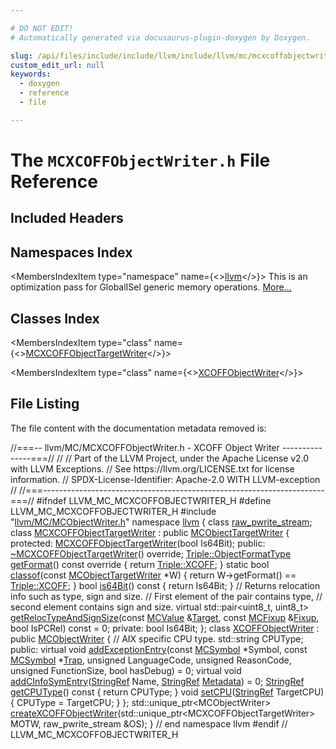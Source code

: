 ```yaml
---

# DO NOT EDIT!
# Automatically generated via docusaurus-plugin-doxygen by Doxygen.

slug: /api/files/include/include/llvm/include/llvm/mc/mcxcoffobjectwriter-h
custom_edit_url: null
keywords:
  - doxygen
  - reference
  - file

---
```





# The `MCXCOFFObjectWriter.h` File Reference

<DoxygenPage pluginConfig={pluginConfig}>



## Included Headers

<IncludesList>
<IncludesListItem
  filePath="llvm/MC/MCObjectWriter.h"
  permalink="/docs/api/files/include/include/llvm/include/llvm/mc/mcobjectwriter-h"
  isLocal="true" />
</IncludesList>

## Namespaces Index

<MembersIndex>

<MembersIndexItem
  type="namespace"
  name={<><a href="/docs/api/namespaces/llvm">llvm</a></>}>
This is an optimization pass for GlobalISel generic memory operations. <a href="/docs/api/namespaces/llvm/#details">More...</a>
</MembersIndexItem>

</MembersIndex>

## Classes Index

<MembersIndex>

<MembersIndexItem
  type="class"
  name={<><a href="/docs/api/classes/llvm/mcxcoffobjecttargetwriter">MCXCOFFObjectTargetWriter</a></>}>
</MembersIndexItem>

<MembersIndexItem
  type="class"
  name={<><a href="/docs/api/classes/llvm/xcoffobjectwriter">XCOFFObjectWriter</a></>}>
</MembersIndexItem>

</MembersIndex>


## File Listing

The file content with the documentation metadata removed is:

<ProgramListing>

<Link id="l00001" /><CodeLine lineNumber="1"><Highlight kind="comment">//===-- llvm/MC/MCXCOFFObjectWriter.h - XCOFF Object Writer ---------------===//</Highlight><Highlight kind="normal"></Highlight></CodeLine>
<Link id="l00002" /><CodeLine lineNumber="2"><Highlight kind="normal"></Highlight><Highlight kind="comment">//</Highlight><Highlight kind="normal"></Highlight></CodeLine>
<Link id="l00003" /><CodeLine lineNumber="3"><Highlight kind="normal"></Highlight><Highlight kind="comment">// Part of the LLVM Project, under the Apache License v2.0 with LLVM Exceptions.</Highlight><Highlight kind="normal"></Highlight></CodeLine>
<Link id="l00004" /><CodeLine lineNumber="4"><Highlight kind="normal"></Highlight><Highlight kind="comment">// See https://llvm.org/LICENSE.txt for license information.</Highlight><Highlight kind="normal"></Highlight></CodeLine>
<Link id="l00005" /><CodeLine lineNumber="5"><Highlight kind="normal"></Highlight><Highlight kind="comment">// SPDX-License-Identifier: Apache-2.0 WITH LLVM-exception</Highlight><Highlight kind="normal"></Highlight></CodeLine>
<Link id="l00006" /><CodeLine lineNumber="6"><Highlight kind="normal"></Highlight><Highlight kind="comment">//</Highlight><Highlight kind="normal"></Highlight></CodeLine>
<Link id="l00007" /><CodeLine lineNumber="7"><Highlight kind="normal"></Highlight><Highlight kind="comment">//===----------------------------------------------------------------------===//</Highlight><Highlight kind="normal"></Highlight></CodeLine>
<Link id="l00008" /><CodeLine lineNumber="8"><Highlight kind="normal"></Highlight></CodeLine>
<Link id="l00009" /><CodeLine lineNumber="9"><Highlight kind="normal"></Highlight><Highlight kind="preprocessor">#ifndef LLVM&#95;MC&#95;MCXCOFFOBJECTWRITER&#95;H</Highlight><Highlight kind="normal"></Highlight></CodeLine>
<Link id="l00010" /><CodeLine lineNumber="10"><Highlight kind="normal"></Highlight><Highlight kind="preprocessor">#define LLVM&#95;MC&#95;MCXCOFFOBJECTWRITER&#95;H</Highlight><Highlight kind="normal"></Highlight></CodeLine>
<Link id="l00011" /><CodeLine lineNumber="11"><Highlight kind="normal"></Highlight></CodeLine>
<Link id="l00012" /><CodeLine lineNumber="12"><Highlight kind="normal"></Highlight><Highlight kind="preprocessor">#include &quot;<a href="/docs/api/files/include/include/llvm/include/llvm/mc/mcobjectwriter-h">llvm/MC/MCObjectWriter.h</a>&quot;</Highlight><Highlight kind="normal"></Highlight></CodeLine>
<Link id="l00013" /><CodeLine lineNumber="13"><Highlight kind="normal"></Highlight></CodeLine>
<Link id="l00014" /><CodeLine lineNumber="14"><Highlight kind="normal"></Highlight><Highlight kind="keyword">namespace </Highlight><Highlight kind="normal"><a href="/docs/api/namespaces/llvm">llvm</a> &#123;</Highlight></CodeLine>
<Link id="l00015" /><CodeLine lineNumber="15"><Highlight kind="normal"></Highlight></CodeLine>
<Link id="l00016" /><CodeLine lineNumber="16"><Highlight kind="normal"></Highlight><Highlight kind="keyword">class </Highlight><Highlight kind="normal"><a href="/docs/api/classes/llvm/raw-pwrite-stream">raw&#95;pwrite&#95;stream</a>;</Highlight></CodeLine>
<Link id="l00017" /><CodeLine lineNumber="17"><Highlight kind="normal"></Highlight></CodeLine>
<Link id="l00018" /><CodeLine lineNumber="18" lineLink="/docs/api/classes/llvm/mcxcoffobjecttargetwriter"><Highlight kind="normal"></Highlight><Highlight kind="keyword">class </Highlight><Highlight kind="normal"><a href="/docs/api/classes/llvm/mcxcoffobjecttargetwriter/#a0c0616aa242b0a66dbbc2e2f0ce64fdd">MCXCOFFObjectTargetWriter</a> : </Highlight><Highlight kind="keyword">public</Highlight><Highlight kind="normal"> <a href="/docs/api/classes/llvm/mcobjecttargetwriter">MCObjectTargetWriter</a> &#123;</Highlight></CodeLine>
<Link id="l00019" /><CodeLine lineNumber="19"><Highlight kind="normal"></Highlight><Highlight kind="keyword">protected</Highlight><Highlight kind="normal">:</Highlight></CodeLine>
<Link id="l00020" /><CodeLine lineNumber="20"><Highlight kind="normal">  <a href="/docs/api/classes/llvm/mcxcoffobjecttargetwriter/#a0c0616aa242b0a66dbbc2e2f0ce64fdd">MCXCOFFObjectTargetWriter</a>(</Highlight><Highlight kind="keywordtype">bool</Highlight><Highlight kind="normal"> Is64Bit);</Highlight></CodeLine>
<Link id="l00021" /><CodeLine lineNumber="21"><Highlight kind="normal"></Highlight></CodeLine>
<Link id="l00022" /><CodeLine lineNumber="22"><Highlight kind="normal"></Highlight><Highlight kind="keyword">public</Highlight><Highlight kind="normal">:</Highlight></CodeLine>
<Link id="l00023" /><CodeLine lineNumber="23" lineLink="/docs/api/classes/llvm/mcxcoffobjecttargetwriter/#aee8e907c4cd541babc9413ff8e411b3a"><Highlight kind="normal">  <a href="/docs/api/classes/llvm/mcxcoffobjecttargetwriter/#aee8e907c4cd541babc9413ff8e411b3a">~MCXCOFFObjectTargetWriter</a>() </Highlight><Highlight kind="keyword">override</Highlight><Highlight kind="normal">;</Highlight></CodeLine>
<Link id="l00024" /><CodeLine lineNumber="24"><Highlight kind="normal"></Highlight></CodeLine>
<Link id="l00025" /><CodeLine lineNumber="25" lineLink="/docs/api/classes/llvm/mcxcoffobjecttargetwriter/#ae0d219f7f228730c88c578924905eb4c"><Highlight kind="normal">  <a href="/docs/api/classes/llvm/triple/#a83e907e55fa50e093caa96a0aff96201">Triple::ObjectFormatType</a> <a href="/docs/api/classes/llvm/mcxcoffobjecttargetwriter/#ae0d219f7f228730c88c578924905eb4c">getFormat</a>()</Highlight><Highlight kind="keyword"> const override </Highlight><Highlight kind="normal">&#123; </Highlight><Highlight kind="keywordflow">return</Highlight><Highlight kind="normal"> <a href="/docs/api/classes/llvm/triple/#a83e907e55fa50e093caa96a0aff96201a1f7d761ca747e66d2ac0caa0d54b1824">Triple::XCOFF</a>; &#125;</Highlight></CodeLine>
<Link id="l00026" /><CodeLine lineNumber="26" lineLink="/docs/api/classes/llvm/mcxcoffobjecttargetwriter/#a50c7a85a61e537f6573c660192054f0f"><Highlight kind="normal">  </Highlight><Highlight kind="keyword">static</Highlight><Highlight kind="normal"> </Highlight><Highlight kind="keywordtype">bool</Highlight><Highlight kind="normal"> <a href="/docs/api/classes/llvm/mcxcoffobjecttargetwriter/#a50c7a85a61e537f6573c660192054f0f">classof</a>(</Highlight><Highlight kind="keyword">const</Highlight><Highlight kind="normal"> <a href="/docs/api/classes/llvm/mcobjecttargetwriter">MCObjectTargetWriter</a> &#42;W) &#123;</Highlight></CodeLine>
<Link id="l00027" /><CodeLine lineNumber="27"><Highlight kind="normal">    </Highlight><Highlight kind="keywordflow">return</Highlight><Highlight kind="normal"> W-&gt;getFormat() == <a href="/docs/api/classes/llvm/triple/#a83e907e55fa50e093caa96a0aff96201a1f7d761ca747e66d2ac0caa0d54b1824">Triple::XCOFF</a>;</Highlight></CodeLine>
<Link id="l00028" /><CodeLine lineNumber="28"><Highlight kind="normal">  &#125;</Highlight></CodeLine>
<Link id="l00029" /><CodeLine lineNumber="29" lineLink="/docs/api/classes/llvm/mcxcoffobjecttargetwriter/#a0846741967ffc3d9538748302aa8d6ac"><Highlight kind="normal">  </Highlight><Highlight kind="keywordtype">bool</Highlight><Highlight kind="normal"> <a href="/docs/api/classes/llvm/mcxcoffobjecttargetwriter/#a0846741967ffc3d9538748302aa8d6ac">is64Bit</a>()</Highlight><Highlight kind="keyword"> const </Highlight><Highlight kind="normal">&#123; </Highlight><Highlight kind="keywordflow">return</Highlight><Highlight kind="normal"> Is64Bit; &#125;</Highlight></CodeLine>
<Link id="l00030" /><CodeLine lineNumber="30"><Highlight kind="normal"></Highlight></CodeLine>
<Link id="l00031" /><CodeLine lineNumber="31"><Highlight kind="normal">  </Highlight><Highlight kind="comment">// Returns relocation info such as type, sign and size.</Highlight><Highlight kind="normal"></Highlight></CodeLine>
<Link id="l00032" /><CodeLine lineNumber="32"><Highlight kind="normal">  </Highlight><Highlight kind="comment">// First element of the pair contains type,</Highlight><Highlight kind="normal"></Highlight></CodeLine>
<Link id="l00033" /><CodeLine lineNumber="33"><Highlight kind="normal">  </Highlight><Highlight kind="comment">// second element contains sign and size.</Highlight><Highlight kind="normal"></Highlight></CodeLine>
<Link id="l00034" /><CodeLine lineNumber="34"><Highlight kind="normal">  </Highlight><Highlight kind="keyword">virtual</Highlight><Highlight kind="normal"> std::pair&lt;uint8&#95;t, uint8&#95;t&gt;</Highlight></CodeLine>
<Link id="l00035" /><CodeLine lineNumber="35" lineLink="/docs/api/classes/llvm/mcxcoffobjecttargetwriter/#a74f2390c50d0b75537d94b59fcf68b18"><Highlight kind="normal">  <a href="/docs/api/classes/llvm/mcxcoffobjecttargetwriter/#a74f2390c50d0b75537d94b59fcf68b18">getRelocTypeAndSignSize</a>(</Highlight><Highlight kind="keyword">const</Highlight><Highlight kind="normal"> <a href="/docs/api/classes/llvm/mcvalue">MCValue</a> &amp;<a href="/docs/api/classes/llvm/target">Target</a>, </Highlight><Highlight kind="keyword">const</Highlight><Highlight kind="normal"> <a href="/docs/api/classes/llvm/mcfixup">MCFixup</a> &amp;<a href="/docs/api/files/lib/lib/target/lib/target/powerpc/ppctlsdynamiccall-cpp/#a4a235aedca5bbfc39934045b6cbf9c70">Fixup</a>,</Highlight></CodeLine>
<Link id="l00036" /><CodeLine lineNumber="36"><Highlight kind="normal">                          </Highlight><Highlight kind="keywordtype">bool</Highlight><Highlight kind="normal"> IsPCRel) </Highlight><Highlight kind="keyword">const</Highlight><Highlight kind="normal"> = 0;</Highlight></CodeLine>
<Link id="l00037" /><CodeLine lineNumber="37"><Highlight kind="normal"></Highlight></CodeLine>
<Link id="l00038" /><CodeLine lineNumber="38"><Highlight kind="normal"></Highlight><Highlight kind="keyword">private</Highlight><Highlight kind="normal">:</Highlight></CodeLine>
<Link id="l00039" /><CodeLine lineNumber="39"><Highlight kind="normal">  </Highlight><Highlight kind="keywordtype">bool</Highlight><Highlight kind="normal"> Is64Bit;</Highlight></CodeLine>
<Link id="l00040" /><CodeLine lineNumber="40"><Highlight kind="normal">&#125;;</Highlight></CodeLine>
<Link id="l00041" /><CodeLine lineNumber="41"><Highlight kind="normal"></Highlight></CodeLine>
<Link id="l00042" /><CodeLine lineNumber="42" lineLink="/docs/api/classes/llvm/xcoffobjectwriter"><Highlight kind="normal"></Highlight><Highlight kind="keyword">class </Highlight><Highlight kind="normal"><a href="/docs/api/classes/llvm/xcoffobjectwriter">XCOFFObjectWriter</a> : </Highlight><Highlight kind="keyword">public</Highlight><Highlight kind="normal"> <a href="/docs/api/classes/llvm/mcobjectwriter/#a0e06822ad41ef36f2abad4a02733963b">MCObjectWriter</a> &#123;</Highlight></CodeLine>
<Link id="l00043" /><CodeLine lineNumber="43"><Highlight kind="normal">  </Highlight><Highlight kind="comment">// AIX specific CPU type.</Highlight><Highlight kind="normal"></Highlight></CodeLine>
<Link id="l00044" /><CodeLine lineNumber="44"><Highlight kind="normal">  std::string CPUType;</Highlight></CodeLine>
<Link id="l00045" /><CodeLine lineNumber="45"><Highlight kind="normal"></Highlight></CodeLine>
<Link id="l00046" /><CodeLine lineNumber="46"><Highlight kind="normal"></Highlight><Highlight kind="keyword">public</Highlight><Highlight kind="normal">:</Highlight></CodeLine>
<Link id="l00047" /><CodeLine lineNumber="47" lineLink="/docs/api/classes/llvm/xcoffobjectwriter/#ab2da6910125f24f04c3fd78fdbd455d8"><Highlight kind="normal">  </Highlight><Highlight kind="keyword">virtual</Highlight><Highlight kind="normal"> </Highlight><Highlight kind="keywordtype">void</Highlight><Highlight kind="normal"> <a href="/docs/api/classes/llvm/xcoffobjectwriter/#ab2da6910125f24f04c3fd78fdbd455d8">addExceptionEntry</a>(</Highlight><Highlight kind="keyword">const</Highlight><Highlight kind="normal"> <a href="/docs/api/classes/llvm/mcsymbol">MCSymbol</a> &#42;Symbol, </Highlight><Highlight kind="keyword">const</Highlight><Highlight kind="normal"> <a href="/docs/api/classes/llvm/mcsymbol">MCSymbol</a> &#42;<a href="/docs/api/files/lib/lib/target/lib/target/aarch64/aarch64asmprinter-cpp/#a434449d5a0f4b334aca9163b13b6286ba178e499decd0c21272bc34e4b3056eab">Trap</a>,</Highlight></CodeLine>
<Link id="l00048" /><CodeLine lineNumber="48"><Highlight kind="normal">                                 </Highlight><Highlight kind="keywordtype">unsigned</Highlight><Highlight kind="normal"> LanguageCode, </Highlight><Highlight kind="keywordtype">unsigned</Highlight><Highlight kind="normal"> ReasonCode,</Highlight></CodeLine>
<Link id="l00049" /><CodeLine lineNumber="49"><Highlight kind="normal">                                 </Highlight><Highlight kind="keywordtype">unsigned</Highlight><Highlight kind="normal"> FunctionSize, </Highlight><Highlight kind="keywordtype">bool</Highlight><Highlight kind="normal"> hasDebug) = 0;</Highlight></CodeLine>
<Link id="l00050" /><CodeLine lineNumber="50" lineLink="/docs/api/classes/llvm/xcoffobjectwriter/#abffa5af353a498e8248e27a7fdcdbbab"><Highlight kind="normal">  </Highlight><Highlight kind="keyword">virtual</Highlight><Highlight kind="normal"> </Highlight><Highlight kind="keywordtype">void</Highlight><Highlight kind="normal"> <a href="/docs/api/classes/llvm/xcoffobjectwriter/#abffa5af353a498e8248e27a7fdcdbbab">addCInfoSymEntry</a>(<a href="/docs/api/classes/llvm/stringref">StringRef</a> Name, <a href="/docs/api/classes/llvm/stringref">StringRef</a> <a href="/docs/api/classes/llvm/metadata">Metadata</a>) = 0;</Highlight></CodeLine>
<Link id="l00051" /><CodeLine lineNumber="51" lineLink="/docs/api/classes/llvm/xcoffobjectwriter/#a9f0c5b2d62db85ca47517acb483b5c79"><Highlight kind="normal">  <a href="/docs/api/classes/llvm/stringref">StringRef</a> <a href="/docs/api/classes/llvm/xcoffobjectwriter/#a9f0c5b2d62db85ca47517acb483b5c79">getCPUType</a>()</Highlight><Highlight kind="keyword"> const </Highlight><Highlight kind="normal">&#123; </Highlight><Highlight kind="keywordflow">return</Highlight><Highlight kind="normal"> CPUType; &#125;</Highlight></CodeLine>
<Link id="l00052" /><CodeLine lineNumber="52" lineLink="/docs/api/classes/llvm/xcoffobjectwriter/#a486ed694525c29842b90698a212f9738"><Highlight kind="normal">  </Highlight><Highlight kind="keywordtype">void</Highlight><Highlight kind="normal"> <a href="/docs/api/classes/llvm/xcoffobjectwriter/#a486ed694525c29842b90698a212f9738">setCPU</a>(<a href="/docs/api/classes/llvm/stringref">StringRef</a> TargetCPU) &#123; CPUType = TargetCPU; &#125;</Highlight></CodeLine>
<Link id="l00053" /><CodeLine lineNumber="53"><Highlight kind="normal">&#125;;</Highlight></CodeLine>
<Link id="l00054" /><CodeLine lineNumber="54"><Highlight kind="normal"></Highlight></CodeLine>
<Link id="l00055" /><CodeLine lineNumber="55"><Highlight kind="normal">std::unique&#95;ptr&lt;MCObjectWriter&gt;</Highlight></CodeLine>
<Link id="l00056" /><CodeLine lineNumber="56"><Highlight kind="normal"><a href="/docs/api/namespaces/llvm/#ae3a0deabe03b3af63d7976be2b530678">createXCOFFObjectWriter</a>(std::unique&#95;ptr&lt;MCXCOFFObjectTargetWriter&gt; MOTW,</Highlight></CodeLine>
<Link id="l00057" /><CodeLine lineNumber="57"><Highlight kind="normal">                        raw&#95;pwrite&#95;stream &amp;OS);</Highlight></CodeLine>
<Link id="l00058" /><CodeLine lineNumber="58"><Highlight kind="normal"></Highlight></CodeLine>
<Link id="l00059" /><CodeLine lineNumber="59"><Highlight kind="normal">&#125; </Highlight><Highlight kind="comment">// end namespace llvm</Highlight><Highlight kind="normal"></Highlight></CodeLine>
<Link id="l00060" /><CodeLine lineNumber="60"><Highlight kind="normal"></Highlight></CodeLine>
<Link id="l00061" /><CodeLine lineNumber="61"><Highlight kind="normal"></Highlight><Highlight kind="preprocessor">#endif </Highlight><Highlight kind="comment">// LLVM&#95;MC&#95;MCXCOFFOBJECTWRITER&#95;H</Highlight><Highlight kind="normal"></Highlight></CodeLine>

</ProgramListing>


</DoxygenPage>
